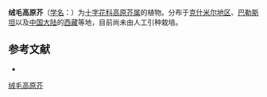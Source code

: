 {{Speciesbox
| name = 绒毛高原芥
| status = 
| status_system = 
| image = 
| genus = Christolea
| species = lanuginosa
| authority = (Hook. f. et Thoms.) Ovcz.
}}

'''绒毛高原芥'''（[[学名|学名]]：{{lang|la|''Christolea lanuginosa''}}）为[[十字花科|十字花科]][[高原芥属|高原芥属]]的植物。分布于[[克什米尔地区|克什米尔地区]]、[[巴勒斯坦|巴勒斯坦]]以及[[中国大陆|中国大陆]]的[[西藏|西藏]]等地，目前尚未由人工引种栽培。

== 参考文献 ==
<div class="references-small">
* {{cite web| url =http://www.bioinfo.cn/db05/KmzwSpecies.php?action=view&id=29444| title =绒毛高原芥| work =《中国高等植物数据库全库》| publisher =中国科学院微生物研究所| author =昆明植物研究所| accessdate =2009-02-26| deadurl =yes| archiveurl =https://web.archive.org/web/20160305062436/http://www.bioinfo.cn/db05/KmzwSpecies.php?action=view&id=29444| archivedate =2016-03-05}}
</div>
{{Taxonbar|from=Q15232753}}

[[Category:高原芥属|绒毛高原芥]]


{{植物小作品}}